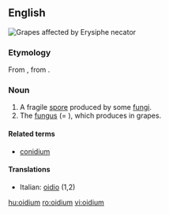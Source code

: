 {{also|Oidium}}
==English==
[[File:UncinulaNecatorOnGrapes.jpg|right|thumb|Grapes affected by ''Erysiphe necator'']]
{{wikipedia}}

===Etymology===
From {{etyl|LL.|en}}, from {{etyl|grc|en}} {{term|ᾠόν||egg|lang=grc}}.

===Noun===
{{en-noun|oidia}}

# A fragile [[spore]] produced by some [[fungus|fungi]].
# The [[fungus]] {{taxlink|Erysiphe necator|species|noshow=1}} (= {{taxlink|Uncinula necator|species|noshow=1}}), which produces {{vern|powdery mildew}} in grapes.

====Related terms====
* [[conidium]]

====Translations====
{{trans-top}}
* Italian: [[oidio]] (1,2)
{{trans-mid}}
{{trans-bottom}}

[[hu:oidium]]
[[ro:oidium]]
[[vi:oidium]]